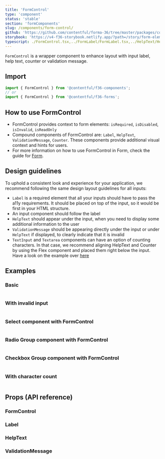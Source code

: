 ```yaml
---
title: 'FormControl'
type: 'component'
status: 'stable'
section: 'formComponents'
slug: /components/form-control/
github: 'https://github.com/contentful/forma-36/tree/master/packages/components/forms/src/FormControl'
storybook: 'https://v4-f36-storybook.netlify.app/?path=/story/form-elements-form-control--basic'
typescript: ./FormControl.tsx,../FormLabel/FormLabel.tsx,../HelpText/HelpText.tsx,../ValidationMessage/ValidationMessage.tsx
---
```


`FormControl` is a wrapper component to enhance layout with input label, help text, counter or validation message.

## Import

```js static=true
import { FormControl } from '@contentful/f36-components';
// or
import { FormControl } from '@contentful/f36-forms';
```

## How to use FormControl

- FormControl provides context to form elements: `isRequired`, `isDisabled`, `isInvalid`, `isReadOnly`
- Compound components of FormControl are: `Label`, `HelpText`, `ValidationMessage`, `Counter`. These components provide additional visual context and hints for users.
- For more information on how to use FormControl in Form, check the guide for [Form](/components/form).

## Design guidelines

To uphold a consistent look and experience for your application, we recommend following the same design layout guidelines for all inputs:

- `Label` is a required element that all your inputs should have to pass the a11y requirements. It should be placed on top of the input, so it would be first in your HTML structure.
- An input component should follow the label
- `HelpText` should appear under the input, when you need to display some additional information to the user
- `ValidationMessage` should be appearing directly under the input or under `HelpText` if displayed, to clearly indicate that it is invalid
- `TextInput` and `Textarea` components can have an option of counting characters. In that case, we recommend aligning HelpText and Counter by using the Flex component and placed them right below the input. Have a look on the example over [here](#example-with-character-count)

## Examples

### Basic

```jsx file=../../examples/FormControlExample.tsx

```

### With invalid input

```jsx file=../../examples/FormControlInvalidExample.tsx

```

### Select component with FormControl

```jsx file=../../examples/FormControlSelectExample.tsx

```

### Radio Group component with FormControl

```jsx file=../../examples/FormControlRadioGroupExample.tsx

```

### Checkbox Group component with FormControl

```jsx file=../../examples/FormControlCheckboxGroupExample.tsx

```

### With character count

```jsx file=../../examples/FormControlCharacterCountExample.tsx

```

## Props (API reference)

### FormControl

<PropsTable of="FormControl" />

### Label

<PropsTable of="FormLabel" />

### HelpText

<PropsTable of="HelpText" />

### ValidationMessage

<PropsTable of="ValidationMessage" />

